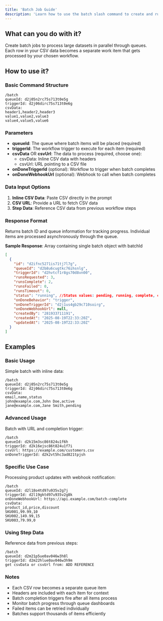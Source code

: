 ```yaml
---
title: 'Batch Job Guide'
description: 'Learn how to use the batch slash command to create and run batch jobs through queues'
---
```


## What can you do with it?

Create batch jobs to process large datasets in parallel through queues. Each row in your CSV data becomes a separate work item that gets processed by your chosen workflow.

## How to use it?

### Basic Command Structure

```
/batch
queueId: d2j05n2rc75s713t0e5g
triggerId: d2j06dirc75s713t0e6g
csvData:
header1,header2,header3
value1,value2,value3
value4,value5,value6
```

### Parameters

- **queueId**: The queue where batch items will be placed (required)
- **triggerId**: The workflow trigger to execute for each item (required)
- **csvData** OR **csvUrl**: The data to process (required, choose one):
  - csvData: Inline CSV data with headers
  - csvUrl: URL pointing to a CSV file
- **onDoneTriggerId** (optional): Workflow to trigger when batch completes
- **onDoneWebhookUrl** (optional): Webhook to call when batch completes

### Data Input Options

1. **Inline CSV Data**: Paste CSV directly in the prompt
2. **CSV URL**: Provide a URL to fetch CSV data
3. **Step Data**: Reference CSV data from previous workflow steps

### Response Format

Returns batch ID and queue information for tracking progress. Individual items are processed asynchronously through the queue.

**Sample Response**: Array containing single batch object with batchId

```json
[
  {
    "id": "d2ifnc5271is71tj7l7g",
    "queueId": "d2b8u6cugtkc76ihsnlg",
    "triggerId": "d2hvtcf1r8gs70d8vn00",
    "runsRequested": 3,
    "runsComplete": 2,
    "runsFailed": 0,
    "runsTimeout": 0,
    "status": "running", //Status values: pending, running, complete, canceled
    "onDoneBehavior": "trigger",
    "onDoneTriggerId": "d2j1us4gb29c710soirg",
    "onDoneWebhookUrl": null,
    "createdBy": "281933711191",
    "createdAt": "2025-08-19T22:33:20Z",
    "updatedAt": "2025-08-19T22:33:20Z"
  }
]
```

## Examples

### Basic Usage

Simple batch with inline data:

```
/batch
queueId: d2j05n2rc75s713t0e5g
triggerId: d2j06dirc75s713t0e6g
csvData:
email,name,status
john@example.com,John Doe,active
jane@example.com,Jane Smith,pending
```

### Advanced Usage

Batch with URL and completion trigger:

```
/batch
queueId: d2k15m3sc86t824u1f6h
triggerId: d2k16ejsc86t824u1f7i
csvUrl: https://example.com/customers.csv
onDoneTriggerId: d2k2vt5hc3ad821tpjsh
```

### Specific Use Case

Processing product updates with webhook notification:

```
/batch
queueId: d2l18o4td97u935v2g7j
triggerId: d2l19gktd97u935v2g8k
onDoneWebhookUrl: https://api.example.com/batch-complete
csvData:
product_id,price,discount
SKU001,99.99,10
SKU002,149.99,15
SKU003,79.99,0
```

### Using Step Data

Reference data from previous steps:

```
/batch
queueId: d2m21p5ue0av046w3h8l
triggerId: d2m22hluе0av046w3h9m
get csvData or csvUrl from: ADD REFERENCE
```

### Notes

- Each CSV row becomes a separate queue item
- Headers are included with each item for context
- Batch completion triggers fire after all items process
- Monitor batch progress through queue dashboards
- Failed items can be retried individually
- Batches support thousands of items efficiently
